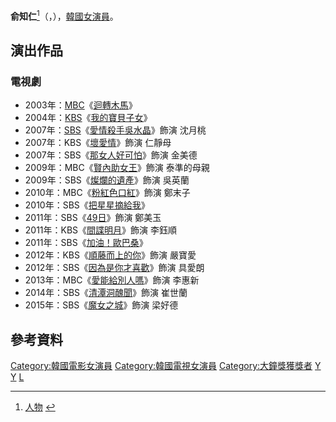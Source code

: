 
{{藝人
| 姓名 = 俞知仁
| 類型 = 女演員
| 圖片 = 
| 國籍 = {{KOR}}
| 原名 = 李允熙（{{lang|ko|이윤희}}）
| 出生日期 = {{birth_date_and_age|1956|1|27}}
| 出生地點 = {{KOR}}[[釜山廣域市|釜山廣域市]]
| 語言 = [[韓語|韓語]]、[[英語|英語]]
| 教育程度 = [[中央大學|中央大學]]戲劇電影學[[學士|學士]]<br />[[中央大學|中央大學]]大學院戲劇電影學[[碩士|碩士]]
| 出道日期 = 1974年
| 兒女 = 二女
}}
{{Infobox Korean name
| hangul  = 유지인
| hanja   = {{linktext|兪|知|仁|}}
| rr      = 
| mr      = 
}}

'''俞知仁'''<ref>[http://newslibrary.naver.com/viewer/index.nhn?articleId=1993032600099204005&editNo=1&printCount=1&publishDate=1993-03-26&officeId=00009&pageNo=4&printNo=8369&publishType=00020 人物] {{Wayback|url=http://newslibrary.naver.com/viewer/index.nhn?articleId=1993032600099204005&editNo=1&printCount=1&publishDate=1993-03-26&officeId=00009&pageNo=4&printNo=8369&publishType=00020 |date=20200418082803 }}{{ko}}</ref>（{{lang-ko|유지인}}，{{bd|1956年|1月27日|catIdx=Yu}}），[[韓國|韓國]][[女演員|女演員]]。

== 演出作品 ==
=== 電視劇 ===
*2003年：[[文化廣播_(韓國)|MBC]]《[[迴轉木馬_(電視劇)|迴轉木馬]]》
*2004年：[[韓國廣播公司|KBS]]《[[我的寶貝子女|我的寶貝子女]]》
*2007年：[[SBS_(韓國)|SBS]]《[[愛情殺手吳水晶|愛情殺手吳水晶]]》飾演 沈月桃
*2007年：KBS《[[壞愛情|壞愛情]]》飾演 仁靜母
*2007年：SBS《[[殘酷的愛|那女人好可怕]]》飾演 金美德
*2009年：MBC《[[賢內助女王|賢內助女王]]》飾演 泰準的母親
*2009年：SBS《[[燦爛的遺產|燦爛的遺產]]》飾演 吳英蘭
*2010年：MBC《[[粉紅色口紅|粉紅色口紅]]》飾演 鄭末子
*2010年：SBS《[[把星星摘給我|把星星摘給我]]》
*2011年：SBS《[[49日|49日]]》飾演 鄭美玉
*2011年：KBS《[[間諜明月|間諜明月]]》飾演 李鈺順
*2011年：SBS《[[加油！歐巴桑|加油！歐巴桑]]》
*2012年：KBS《[[順藤而上的你|順藤而上的你]]》飾演 嚴寶愛
*2012年：SBS《[[因為是你才喜歡|因為是你才喜歡]]》飾演 具愛朗
*2013年：MBC《[[愛能給別人嗎|愛能給別人嗎]]》飾演 李惠新
*2014年：SBS《[[清潭洞醜聞|清潭洞醜聞]]》飾演 崔世蘭
*2015年：SBS《[[魔女之城|魔女之城]]》飾演 梁好德

== 參考資料 ==
{{reflist|2}}


{{百想藝術大賞電影部門女子最優秀演技}}
{{大鐘獎最佳女主角}}
{{DEFAULTSORT:Yu, Ji In}}
[[Category:韓國電影女演員|Category:韓國電影女演員]]
[[Category:韓國電視女演員|Category:韓國電視女演員]]
[[Category:大鐘獎獲獎者|Category:大鐘獎獲獎者]]
[[Category:韓國中央大學校友|Y]]
[[Category:釜山廣域市出身人物|Y]]
[[Category:李姓|L]]